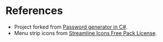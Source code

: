 # References

- Project forked from [Password generator in C#](https://www.dotnetfunda.com/articles/show/3177/password-generator-in-csharp).
- Menu strip icons from [Streamline Icons Free Pack License](https://help.streamlineicons.com/license-free).
